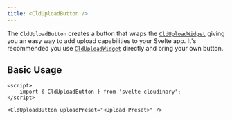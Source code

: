 ```yaml
---
title: <CldUploadButton />
---
```


The `CldUploadButton` creates a button that wraps the [`CldUploadWidget`](/components/upload-widget) giving you an easy way to add upload capabilities to your Svelte app. It's recommended you use [`CldUploadWidget`](/components/upload-widget) directly and bring your own button.

## Basic Usage

```svelte
<script>
	import { CldUploadButton } from 'svelte-cloudinary';
</script>

<CldUploadButton uploadPreset="<Upload Preset>" />
```

